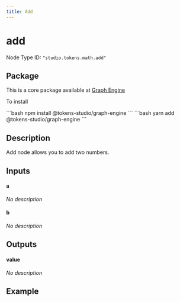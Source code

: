 ```yaml
---
title: Add
---
```


# add

Node Type ID: `"studio.tokens.math.add"`

## Package 

This is a core package available at [Graph Engine](https://www.npmjs.com/package/@tokens-studio/graph-engine)

To install 

<Tabs>
  <TabItem value="npm" label="NPM" default>
```bash
npm install @tokens-studio/graph-engine
```
  </TabItem>
  <TabItem value="yarn" label="Yarn">
```bash
yarn add @tokens-studio/graph-engine
```
  </TabItem>
</Tabs>



## Description
Add node allows you to add two numbers.

## Inputs


#### a

*No description*




#### b

*No description*




## Outputs


#### value

*No description*





## Example

<div style={{height:'100vh',width:'65vw'}}>
    <Editor initialLayout={InitialLayout} showMenu={false} initialGraph={example0} />
</div>

